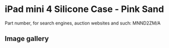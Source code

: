 # iPad mini 4 Silicone Case - Pink Sand

Part number, for search engines, auction websites and such: MNND2ZM/A

## Image gallery

<div style={{ width: "768px" }}>
  <GalleryComponent
    images={[
      {
        original: "/everysource/MNND2",
        thumbnail: "/everypreview/MNND2",
      },
      {
        original: "/everysource/MNND2_AV1_GOLD",
        thumbnail: "/everypreview/MNND2_AV1_GOLD",
      },
      {
        original: "/everysource/MNND2_AV1_SILVER",
        thumbnail: "/everypreview/MNND2_AV1_SILVER",
      },
      {
        original: "/everysource/MNND2_AV1_SPACE_GRAY",
        thumbnail: "/everypreview/MNND2_AV1_SPACE_GRAY",
      },
      {
        original: "/everysource/MNND2_AV2",
        thumbnail: "/everypreview/MNND2_AV2",
      },
      {
        original: "/everysource/MNND2_AV3",
        thumbnail: "/everypreview/MNND2_AV3",
      },
      {
        original: "/everysource/MNND2_AV4",
        thumbnail: "/everypreview/MNND2_AV4",
      }
    ]}
  />
</div>
